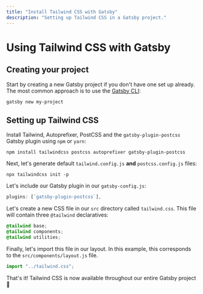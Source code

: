 ```yaml
---
title: "Install Tailwind CSS with Gatsby"
description: "Setting up Tailwind CSS in a Gatsby project."
---
```



<!--
#####
Launch day test: this works with the normal version of Tailwind - no need for @compat! 🎉
I have updgraded the guide to reflect so.
#####
-->

# Using Tailwind CSS with Gatsby

## Creating your project

Start by creating a new Gatsby project if you don't have one set up already. The most common approach is to use the [Gatsby CLI](https://www.gatsbyjs.com/docs/quick-start/#install-the-gatsby-cli):

```shell
gatsby new my-project
```

## Setting up Tailwind CSS

Install Tailwind, Autoprefixer, PostCSS and the `gatsby-plugin-postcss` Gatsby plugin using `npm` or `yarn`:

```shell
npm install tailwindcss postcss autoprefixer gatsby-plugin-postcss
```

Next, let's generate default `tailwind.config.js` **and** `postcss.config.js` files:

```shell
npx tailwindcss init -p
```

Let's include our Gatsby plugin in our `gatsby-config.js`:

```js
plugins: [`gatsby-plugin-postcss`],
```

Let's create a new CSS file in our `src` directory called `tailwind.css`. This file will contain three `@tailwind` declaratives:

```css
@tailwind base;
@tailwind components;
@tailwind utilities;
```

Finally, let's import this file in our layout. In this example, this corresponds to the `src/components/layout.js` file.

```js
import "../tailwind.css";
```

That's it! Tailwind CSS is now available throughout our entire Gatsby project 🎉
